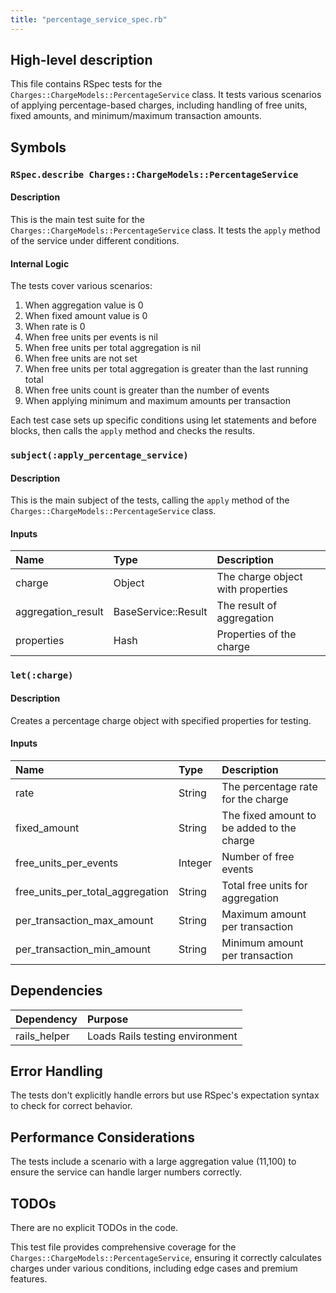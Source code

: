 ```yaml
---
title: "percentage_service_spec.rb"
---
```


## High-level description
This file contains RSpec tests for the `Charges::ChargeModels::PercentageService` class. It tests various scenarios of applying percentage-based charges, including handling of free units, fixed amounts, and minimum/maximum transaction amounts.

## Symbols

### `RSpec.describe Charges::ChargeModels::PercentageService`
#### Description
This is the main test suite for the `Charges::ChargeModels::PercentageService` class. It tests the `apply` method of the service under different conditions.

#### Internal Logic
The tests cover various scenarios:
1. When aggregation value is 0
2. When fixed amount value is 0
3. When rate is 0
4. When free units per events is nil
5. When free units per total aggregation is nil
6. When free units are not set
7. When free units per total aggregation is greater than the last running total
8. When free units count is greater than the number of events
9. When applying minimum and maximum amounts per transaction

Each test case sets up specific conditions using let statements and before blocks, then calls the `apply` method and checks the results.

### `subject(:apply_percentage_service)`
#### Description
This is the main subject of the tests, calling the `apply` method of the `Charges::ChargeModels::PercentageService` class.

#### Inputs
| Name | Type | Description |
|:-----|:-----|:------------|
| charge | Object | The charge object with properties |
| aggregation_result | BaseService::Result | The result of aggregation |
| properties | Hash | Properties of the charge |

### `let(:charge)`
#### Description
Creates a percentage charge object with specified properties for testing.

#### Inputs
| Name | Type | Description |
|:-----|:-----|:------------|
| rate | String | The percentage rate for the charge |
| fixed_amount | String | The fixed amount to be added to the charge |
| free_units_per_events | Integer | Number of free events |
| free_units_per_total_aggregation | String | Total free units for aggregation |
| per_transaction_max_amount | String | Maximum amount per transaction |
| per_transaction_min_amount | String | Minimum amount per transaction |

## Dependencies
| Dependency | Purpose |
|:-----------|:--------|
| rails_helper | Loads Rails testing environment |

## Error Handling
The tests don't explicitly handle errors but use RSpec's expectation syntax to check for correct behavior.

## Performance Considerations
The tests include a scenario with a large aggregation value (11,100) to ensure the service can handle larger numbers correctly.

## TODOs
There are no explicit TODOs in the code.

This test file provides comprehensive coverage for the `Charges::ChargeModels::PercentageService`, ensuring it correctly calculates charges under various conditions, including edge cases and premium features.